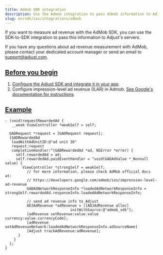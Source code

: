 ```yaml
---
title: Admob SDK integration
description: Use the Admob integration to pass Admob information to Adjust's servers.
slug: en/sdk/ios/integrations/admob
---
```


If you want to measure ad revenue with the AdMob SDK, you can use the SDK-to-SDK integration to pass this information to Adjust's servers.

<Callout type="note">

If you have any questions about ad revenue measurement with AdMob, please contact your dedicated account manager or send an email to support@adjust.com.

</Callout>

## [Before you begin](before-you-begin)

1. [Configure the Adjust SDK and integrate it in your app](/en/sdk/ios).
2. Configure impression-level ad revenue (ILAR) in Admob. [See Google's documentation for instructions](https://support.google.com/admob/answer/11322405).

## [Example](example)

```objc
- (void)requestRewardedAd {
   __weak ViewController *weakSelf = self;

  GADRequest *request = [GADRequest request];
  [GADRewardedAd
   loadWithAdUnitID:@"ad unit ID"
   request:request
   completionHandler:^(GADRewardedAd *ad, NSError *error) {
     self.rewardedAd = ad;
     self.rewardedAd.paidEventHandler = ^void(GADAdValue *_Nonnull value) {
        ViewController *strongSelf = weakSelf;
          // for more information, please check AdMob official docs at:
          // https://developers.google.com/admob/ios/impression-level-ad-revenue
          GADAdNetworkResponseInfo *loadedAdNetworkResponseInfo = strongSelf.rewardedAd.responseInfo.loadedAdNetworkResponseInfo;

          // send ad revenue info to Adjust
          ADJAdRevenue *adRevenue = [[ADJAdRevenue alloc]
                              initWithSource:@"admob_sdk"];
          [adRevenue setRevenue:value.value currency:value.currencyCode];
          [adRevenue setAdRevenueNetwork:loadedAdNetworkResponseInfo.adSourceName]
          [Adjust trackAdRevenue:adRevenue];
      }
    }
  ];
}
```
